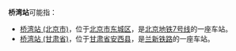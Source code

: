 '''桥湾站'''可能指：
*[[桥湾站_(北京市)|桥湾站 (北京市)]]，位于[[北京市|北京市]][[东城区_(北京市)|东城区]]，是[[北京地铁7号线|北京地铁7号线]]的一座车站。
*[[桥湾站_(甘肃省)|桥湾站 (甘肃省)]]，位于[[甘肃省|甘肃省]][[安西县|安西县]]，是[[兰新铁路|兰新铁路]]的一座车站。
{{disambig|cat=三字车站名消歧义}}
